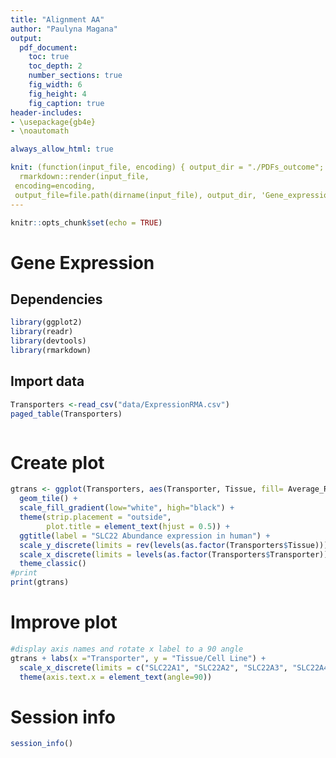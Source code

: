 ```yaml
---
title: "Alignment AA"
author: "Paulyna Magana"
output:
  pdf_document:
    toc: true
    toc_depth: 2
    number_sections: true
    fig_width: 6
    fig_height: 4
    fig_caption: true
header-includes:
- \usepackage{gb4e}
- \noautomath

always_allow_html: true

knit: (function(input_file, encoding) { output_dir = "./PDFs_outcome";
  rmarkdown::render(input_file,
 encoding=encoding,
 output_file=file.path(dirname(input_file), output_dir, 'Gene_expression_Atlas.pdf'))})
---
```


```r
knitr::opts_chunk$set(echo = TRUE)
```

# Gene Expression

## Dependencies
```r
library(ggplot2)
library(readr)
library(devtools)
library(rmarkdown)
```


## Import data

```r
Transporters <-read_csv("data/ExpressionRMA.csv")
paged_table(Transporters)
```

```r
```


# Create plot

```r
gtrans <- ggplot(Transporters, aes(Transporter, Tissue, fill= Average_RMA)) + 
  geom_tile() +
  scale_fill_gradient(low="white", high="black") +
  theme(strip.placement = "outside",
        plot.title = element_text(hjust = 0.5)) +
  ggtitle(label = "SLC22 Abundance expression in human") +
  scale_y_discrete(limits = rev(levels(as.factor(Transporters$Tissue)))) +
  scale_x_discrete(limits = levels(as.factor(Transporters$Transporter))) +
  theme_classic()
#print
print(gtrans)
```

# Improve plot

```r
#display axis names and rotate x label to a 90 angle
gtrans + labs(x ="Transporter", y = "Tissue/Cell Line") +
  scale_x_discrete(limits = c("SLC22A1", "SLC22A2", "SLC22A3", "SLC22A4", "SLC22A5", "SLC22A6", "SLC22A7", "SLC22A8", "SLC22A9", "SLC22A10", "SLC22A11", "SLC22A12", "SLC22A13", "SLC22A14", "SLC22A17", "SLC22A18"))+
  theme(axis.text.x = element_text(angle=90)) 
```


# Session info
```r
session_info()
```

